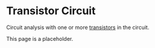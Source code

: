 # Transistor Circuit

Circuit analysis with one or more [transistors](https://en.wikipedia.org/wiki/Transistor) in the circuit.

This page is a placeholder.

<!--


A Bipolar Junction Transistor (BJT) is a three-terminal semiconductor device that plays a crucial role in electronics, primarily functioning as an **amplifier** or a **switch**.

Here's a brief breakdown:

* **Bipolar Nature:** The "bipolar" in its name refers to the fact that its operation involves *both* types of charge carriers: electrons (negative) and holes (positive). This distinguishes it from unipolar transistors like MOSFETs, which use only one type of carrier.

* **Structure:** A BJT is essentially a "sandwich" of three layers of semiconductor material, creating two P-N junctions. There are two main types:
    * **NPN:** Consists of a thin P-type (positive) base region sandwiched between two N-type (negative) regions, called the emitter and collector.
    * **PNP:** Consists of a thin N-type (negative) base region sandwiched between two P-type (positive) regions, the emitter and collector.

* **Terminals:** Each BJT has three terminals:
    * **Emitter (E):** Heavily doped, designed to emit (inject) a large number of charge carriers into the base.
    * **Base (B):** Thin and lightly doped, it controls the flow of current between the emitter and collector.
    * **Collector (C):** Moderately doped, designed to collect the charge carriers emitted from the emitter and passed through the base.

* **Operation:** The fundamental principle of a BJT is **current control**. A small current applied to the **base** terminal controls a much larger current flowing between the **collector** and **emitter** terminals.
    * **Amplification:** In its "active region," a small change in base current leads to a proportionally larger change in collector current, allowing the BJT to amplify signals.
    * **Switching:** BJTs can also operate as electronic switches. In "saturation," they act like a closed switch (fully on), allowing maximum current flow. In "cutoff," they act like an open switch (fully off), blocking current flow.

* **Applications:** BJTs are widely used in a variety of electronic circuits for:
    * Audio and radio frequency amplification
    * Switching digital signals (in logic circuits)
    * Power regulation
    * Oscillators and modulators

While modern integrated circuits often utilize FETs for digital logic due to their efficiency, BJTs remain important for many amplification and high-power applications.


The bipolar junction transistor (BJT) is a foundational semiconductor device that revolutionized electronics and paved the way for the digital age. Its invention marked a pivotal moment in technological history.

**Invention and Early Development:**

* **The Birth of the Transistor:** The first transistor, a **point-contact transistor**, was invented in **December 1947** at Bell Telephone Laboratories by **John Bardeen and Walter Brattain**, under the direction of **William Shockley**. This initial device demonstrated the ability to amplify electrical signals, a function previously performed by bulky and power-hungry vacuum tubes.
* **The Junction Transistor:** While the point-contact transistor was a breakthrough, it was complex to manufacture and had reliability issues. Within a month of its invention, William Shockley conceived of a more practical and robust design: the **junction transistor**. He filed a patent for the "grown-junction transistor" on June 26, 1948.
* **Nobel Prize:** For their groundbreaking work on the transistor, Bardeen, Brattain, and Shockley were jointly awarded the **Nobel Prize in Physics in 1956**.
* **Refinement and Manufacturing:** Early manufacturing techniques included the "grown-junction" method, followed by developments like the "alloy-junction transistor" in 1951. The "planar transistor," developed by Jean Hoerni at Fairchild in 1959, was particularly significant as it enabled the mass production of monolithic integrated circuits.
* **Material Evolution:** Initially, transistors were made from germanium. However, in the 1960s, **silicon** replaced germanium as the preferred material due to its superior thermal stability.

**How BJTs Work:**

The "bipolar" in BJT refers to its operation involving two types of charge carriers: electrons and holes. It's a three-terminal device with an emitter, base, and collector. A small current at the base terminal controls a much larger current flow between the collector and emitter. This fundamental principle allows BJTs to function as both amplifiers and switches.

**Impact and Legacy:**

The invention of the BJT had an immense and lasting impact:

* **Miniaturization and Reliability:** Transistors were significantly smaller, more reliable, consumed less power, and generated less heat than vacuum tubes. This enabled the miniaturization of electronic devices.
* **Foundation of Modern Electronics:** BJTs became the cornerstone of almost all electronic devices. They were integral to the development of:
    * **Computers:** From early computer memory to microprocessors.
    * **Communication Systems:** Radios, televisions, telephones, and later, mobile phones.
    * **Control Systems:** Used in various industrial and automation applications.
    * **Integrated Circuits (ICs):** The planar transistor made possible the creation of integrated circuits, where multiple transistors and other components could be fabricated on a single silicon chip. This was a monumental step towards even greater miniaturization and complexity in electronics.
* **Continued Relevance:** While other transistor types like MOSFETs have become dominant in many digital applications, BJTs still find widespread use today, particularly in:
    * **Analog circuits:** For amplification in audio equipment, RF amplifiers, and signal processing.
    * **Power electronics:** For switching and regulation of high currents and voltages.
    * **Specialized applications:** The invention of silicon-germanium (SiGe) heterojunction bipolar transistors (HBTs) in the 1990s brought BJTs back into high-volume production for high-frequency wireless communication applications.

The bipolar junction transistor remains a testament to the ingenuity of its inventors and its profound influence on the technological landscape we inhabit today.


A **Bipolar Junction Transistor (BJT)** is a fundamental semiconductor device that plays a crucial role in modern electronics. It's a three-terminal component used primarily for **amplification** (making weak signals stronger) and **switching** (acting like an electronic on/off switch).

Here's a breakdown of its key characteristics:

**1. "Bipolar" Nature:**
The term "bipolar" refers to the fact that the BJT uses *both* types of charge carriers – **electrons** (negative charge) and **holes** (positive charge) – for current conduction. This distinguishes it from "unipolar" transistors like Field-Effect Transistors (FETs), which rely on only one type of charge carrier.

**2. Three Terminals:**
A BJT has three distinct terminals:
* **Emitter (E):** Heavily doped and responsible for emitting charge carriers.
* **Base (B):** A very thin, lightly doped middle layer that controls the flow of current.
* **Collector (C):** Moderately doped and collects the charge carriers from the base.

**3. Two Types:**
BJTs come in two main configurations, determined by the doping arrangement of their semiconductor layers:
* **NPN Transistor:** Consists of two N-type semiconductor regions separated by a P-type base region (N-P-N). In this type, the primary current carriers are electrons.
* **PNP Transistor:** Consists of two P-type semiconductor regions separated by an N-type base region (P-N-P). In this type, the primary current carriers are holes.

**4. How it Works (Current-Controlled Device):**
The core principle of a BJT is that a small current flowing through the **base** terminal controls a much larger current flowing between the **collector** and **emitter** terminals.

* **Amplification:** When a small varying input current (signal) is applied to the base, it causes a proportionally larger change in the collector current. This effectively amplifies the input signal. This happens when the base-emitter junction is forward-biased and the base-collector junction is reverse-biased (known as the "active region").
* **Switching:** By applying appropriate bias voltages, a BJT can be driven into "cutoff" (no current flows, like an open switch) or "saturation" (maximum current flows, like a closed switch). This on/off behavior makes them useful in digital logic circuits.

**5. Internal Structure and Doping:**
A BJT essentially consists of two back-to-back p-n junctions. The doping levels in the three regions are crucial for its operation:
* **Emitter:** Heavily doped to efficiently inject charge carriers into the base.
* **Base:** Lightly doped and very thin to allow most carriers to pass through to the collector rather than recombining within the base.
* **Collector:** Moderately doped and larger to efficiently collect the charge carriers.

**6. Operating Regions:**
BJTs typically operate in one of three regions:
* **Active Region:** Used for amplification. The base-emitter junction is forward-biased, and the base-collector junction is reverse-biased.
* **Saturation Region:** Used as a closed switch (fully "on"). Both junctions are forward-biased.
* **Cutoff Region:** Used as an open switch (fully "off"). Both junctions are reverse-biased.

**Applications:**
BJTs are widely used in a variety of electronic circuits and devices, including:
* Amplifiers (audio amplifiers, RF amplifiers)
* Switches (digital logic, power control)
* Oscillators
* Modulators and demodulators
* Temperature sensors

Although Field-Effect Transistors (FETs) have become more prevalent in many modern digital integrated circuits, BJTs still hold significant importance, especially in analog circuits, high-power applications, and mixed-signal designs due to their high gain and good high-frequency performance.


The behavior of a Bipolar Junction Transistor (BJT) can be described using various models, depending on the level of detail and the operating conditions (small signal vs. large signal). BJTs are current-controlled devices, meaning a small current at the base terminal controls a much larger current between the collector and emitter terminals.

Here's a breakdown of the key behavior models:

### 1. Operating Regions

Before diving into specific models, it's crucial to understand the three primary operating regions of a BJT:

* **Active Region (Amplifier Mode):** This is the region where the BJT operates as an amplifier. The base-emitter (BE) junction is forward-biased, and the base-collector (BC) junction is reverse-biased. A small change in base current ($I_B$) results in a much larger, proportional change in collector current ($I_C$). The relationship is approximately $I_C = \beta I_B$, where $\beta$ (beta) is the common-emitter current gain, a key parameter for the transistor.
* **Saturation Region (Fully ON Switch):** In this region, both the BE and BC junctions are forward-biased. The transistor acts like a closed switch, allowing maximum current to flow from collector to emitter. The collector current is no longer dependent on the base current but is limited by the external circuit.
* **Cut-off Region (Fully OFF Switch):** Here, both the BE and BC junctions are reverse-biased. The transistor acts like an open switch, and virtually no current flows from collector to emitter ($I_C \approx 0$).

### 2. Large-Signal Models

Large-signal models describe the BJT's behavior over its entire operating range, including non-linearities. They are typically used for DC biasing, switching applications, and transient analysis where the signals cause significant changes in the operating point.

* **Ebers-Moll Model:** This is a fundamental and widely used large-signal model. It treats the BJT as two back-to-back diodes (one for the base-emitter junction and one for the base-collector junction) with current sources that account for the transistor action. It models the collector and emitter currents in terms of the base-emitter voltage ($V_{BE}$) and base-collector voltage ($V_{BC}$) using exponential diode equations.

    For an NPN transistor in the active region, a simplified form is:
    $I_C \approx I_S e^{\frac{V_{BE}}{V_T}}$
    $I_B \approx \frac{I_S}{\beta_F} e^{\frac{V_{BE}}{V_T}}$
    Where:
    * $I_C$ is the collector current.
    * $I_B$ is the base current.
    * $I_S$ is the reverse saturation current (a very small current, typically $10^{-15}$ to $10^{-12}$ A).
    * $V_{BE}$ is the base-emitter voltage.
    * $V_T$ is the thermal voltage (approximately 26mV at room temperature).
    * $\beta_F$ is the forward common-emitter current gain.

    The Ebers-Moll model can be extended to include other effects like the Early effect (which describes the slight increase in $I_C$ with $V_{CE}$ in the active region), reverse beta, and junction capacitances.

* **Piecewise Linear Model:** This is a simplified large-signal model that approximates the BJT's characteristics with straight line segments. It's useful for quick hand analysis and understanding the basic switching behavior, but less accurate for amplifier design. It defines fixed voltage drops (e.g., $V_{BE(ON)} \approx 0.7V$) and constant current gain ($\beta$) within each operating region.

### 3. Small-Signal Models

Small-signal models are used to analyze the BJT's behavior when small AC signals are superimposed on a DC operating point (bias point). These models linearize the non-linear BJT characteristics around the operating point, allowing for easier analysis of gain, input impedance, output impedance, and frequency response.

* **Hybrid-Pi ($\pi$) Model:** This is the most common and comprehensive small-signal model. It represents the BJT as a combination of linear circuit elements:
    * $r_{\pi}$: Input resistance looking into the base. It relates the small-signal base current ($i_b$) to the small-signal base-emitter voltage ($v_{be}$).
        $r_{\pi} = \frac{V_T}{I_B} = \frac{\beta}{g_m}$
    * $g_m v_{be}$: A voltage-controlled current source that represents the collector current controlled by the base-emitter voltage. $g_m$ is the transconductance.
        $g_m = \frac{I_C}{V_T}$
    * $r_o$: Output resistance, which accounts for the Early effect. It represents the change in collector current with collector-emitter voltage.
        $r_o = \frac{V_A + V_{CE}}{I_C}$ (where $V_A$ is the Early voltage)
    * Capacitances: $C_{\pi}$ (base-emitter diffusion capacitance and junction capacitance) and $C_{\mu}$ (base-collector junction capacitance, also known as Miller capacitance). These are crucial for analyzing high-frequency behavior.

* **T-Model:** Another small-signal model, which can be derived from the hybrid-pi model. It often simplifies analysis in certain circuit configurations, particularly common-base amplifiers. It uses a resistance $r_e$ at the emitter terminal.
    $r_e = \frac{V_T}{I_E} = \frac{\alpha}{g_m}$
    Where $\alpha = \frac{\beta}{\beta+1}$ is the common-base current gain.

### Key Parameters and Concepts

Several parameters are essential to BJT behavior models:

* **Current Gain ($\beta$ or $h_{fe}$):** The ratio of collector current to base current in the active region ($I_C / I_B$). It typically ranges from tens to hundreds.
* **Transconductance ($g_m$):** The ratio of the change in collector current to the change in base-emitter voltage ($dI_C / dV_{BE}$). It indicates how effectively the input voltage controls the output current.
* **Early Voltage ($V_A$):** A parameter that accounts for the Early effect, where the effective base width decreases with increasing collector-emitter voltage, leading to a slight increase in collector current.
* **Thermal Voltage ($V_T$):** Approximately 26mV at room temperature, it's a fundamental constant in semiconductor physics.
* **Junction Capacitances ($C_{\pi}$, $C_{\mu}$):** These capacitances are present at the p-n junctions and become significant at higher frequencies, affecting the BJT's high-frequency performance.

Understanding these models is crucial for designing and analyzing circuits that use BJTs for amplification, switching, or other signal processing applications. The choice of model depends on the specific analysis required, with simpler models for conceptual understanding and more complex ones for accurate simulation and design.



-->





